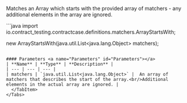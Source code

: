 
Matches an Array which starts with the provided array of matchers - any additional elements in the array are ignored.

<Tabs groupId="language">
  <TabItem value="java" label="Java">
```java
import io.contract_testing.contractcase.definitions.matchers.ArrayStartsWith;

new ArrayStartsWith(java.util.List<java.lang.Object> matchers);
```

#### Parameters <a name="Parameters" id="Parameters"></a>
| **Name** | **Type** | **Description** |
| --- | --- | --- |
| matchers | `java.util.List<java.lang.Object>` |  An array of matchers that describes the start of the array.<br/>Additional elements in the actual array are ignored. |
  </TabItem>
</Tabs>
